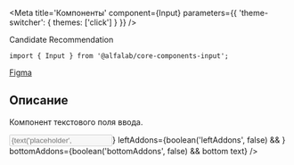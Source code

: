 


<Meta
    title='Компоненты'
    component={Input}
    parameters={{ 'theme-switcher': { themes: ['click'] } }}
/>

<Title>
    Input ({name}@{version})
</Title>

<Status>
  Candidate Recommendation
</Status>

```tsx
import { Input } from '@alfalab/core-components-input';
```

<Design>
  <a href="https://www.figma.com/file/hqSP3L6qu8UcL3sf18Su1M/Web-Components?node-id=49%3A0">Figma</a>
</Design>

## Описание

Компонент текстового поля ввода.

<Story name='Input'>
    <Input
        type={select(
            'type',
            ['number', 'card', 'email', 'money', 'password', 'tel', 'text'],
            'text',
        )}
        block={boolean('block', false)}
        clear={boolean('clear', false)}
        size={select('size', ['s', 'm', 'l'], 's')}
        disabled={boolean('disabled', false)}
        placeholder={text('placeholder', '')}
        label={text('label', '')}
        hint={text('hint', '')}
        error={text('error', '')}
        rightAddons={boolean('rightAddons', false) && !text('error') && <Icon />}
        leftAddons={boolean('leftAddons', false) && <Icon />}
        bottomAddons={boolean('bottomAddons', false) && <span>bottom text</span>}
    />
</Story>

<Props of={Input} />
